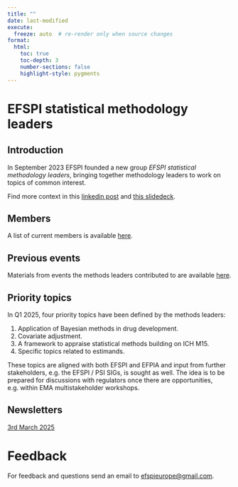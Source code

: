 ```yaml
---
title: ""
date: last-modified
execute:   
  freeze: auto  # re-render only when source changes
format:
  html:
    toc: true
    toc-depth: 3
    number-sections: false
    highlight-style: pygments
---
```


# EFSPI statistical methodology leaders

## Introduction

In September 2023 EFSPI founded a new group _EFSPI statistical methodology leaders_, bringing together methodology leaders to work on topics of common interest.

Find more context in this [linkedin post](https://www.linkedin.com/posts/kasparrufibach_biostatistics-statistics-drugdevelopment-activity-7084613881087578113-teIX/?utm_source=share&utm_medium=member_desktop) and [this slidedeck](20230913_EFSPI_methodology_group_linkedin.pdf).

## Members 

A list of current members is available [here](methods_members.html).

## Previous events

Materials from events the methods leaders contributed to are available [here](events.html).

## Priority topics 

In Q1 2025, four priority topics have been defined by the methods leaders:

1) Application of Bayesian methods in drug development.
2) Covariate adjustment.
3) A framework to appraise statistical methods building on ICH M15.
4) Specific topics related to estimands. 
 
These topics are aligned with both EFSPI and EFPIA and input from further stakeholders, e.g. the EFSPI / PSI SIGs, is sought as well. The idea is to be prepared for discussions with regulators once there are opportunities, e.g. within EMA multistakeholder workshops.

## Newsletters

[3rd March 2025](20250304_news.html)

# Feedback 

For feedback and questions send an email to [efspieurope@gmail.com](efspieurope@gmail.com).



